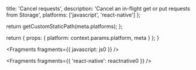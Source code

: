 
  title: 'Cancel requests',
  description: 'Cancel an in-flight get or put requests from Storage',
  platforms: ['javascript', 'react-native']
};

  return getCustomStaticPath(meta.platforms);
};

  return {
    props: {
      platform: context.params.platform,
      meta
    }
  };
}


<Fragments fragments={{ javascript: js0 }} />


<Fragments fragments={{ 'react-native': reactnative0 }} />
